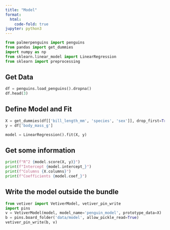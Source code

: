```yaml
---
title: "Model"
format:
  html: 
    code-fold: true
jupyter: python3
---
```


```python
from palmerpenguins import penguins
from pandas import get_dummies
import numpy as np
from sklearn.linear_model import LinearRegression
from sklearn import preprocessing
```

## Get Data

```python
df = penguins.load_penguins().dropna()
df.head(3)
```

## Define Model and Fit

```python
X = get_dummies(df[['bill_length_mm', 'species', 'sex']], drop_first=True)
y = df['body_mass_g']

model = LinearRegression().fit(X, y)
```

## Get some information

```python
print(f"R^2 {model.score(X, y)}")
print(f"Intercept {model.intercept_}")
print(f"Columns {X.columns}")
print(f"Coefficients {model.coef_}")
```

## Write the model outside the bundle

```python
from vetiver import VetiverModel, vetiver_pin_write
import pins
v = VetiverModel(model, model_name='penguin_model', prototype_data=X)
b = pins.board_folder('data/model', allow_pickle_read=True)
vetiver_pin_write(b, v)
```
